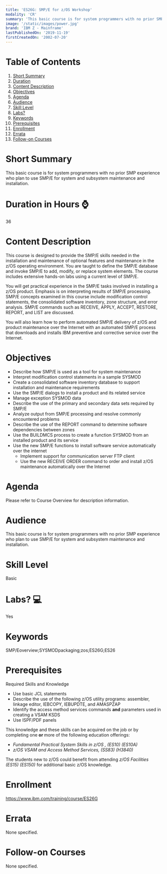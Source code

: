 ```yaml
---
title: 'ES26G: SMP/E for z/OS Workshop'
modality: 'CR'
summary: 'This basic course is for system programmers with no prior SMP experience who plan to use SMP/E for system and subsystem maintenance and installation.'
image: '/static/images/power.jpg'
brand: 'IBM Z - Mainframe'
lastPublishedOn: '2019-11-19'
firstCreatedOn: '2002-07-20'
---
```

# Table of Contents
1.  [Short Summary](#short-summary)
2.  [Duration](#duration-in-hours-)
3.  [Content Description](#content-description)
4.  [Objectives](#objectives)
5.  [Agenda](#agenda)
6.  [Audience](#audience)
7.  [Skill Level](#skill-level)
8.  [Labs?](#labs-)
9.  [Keywords](#keywords)
10. [Prerequisites](#prerequisites)
11. [Enrollment](#enrollment)
12. [Errata](#errata)
13. [Follow-on Courses](#follow-on-courses)

# Short Summary
This basic course is for system programmers with no prior SMP experience who plan to use SMP/E for system and subsystem maintenance and installation.

# Duration in Hours ⌚
36

# Content Description
<p>This course is designed to provide the SMP/E skills needed in the installation and maintenance of optional features and maintenance in the z/OS operating environment. You are taught to define the SMP/E database and invoke SMP/E to add, modify, or replace system elements. The course includes extensive hands-on labs using a current level of SMP/E.</p>

<p>You will get practical experience in the SMP/E tasks involved in installing a z/OS product. Emphasis is on interpreting results of SMP/E processing. SMP/E concepts examined in this course include modification control statements, the consolidated software inventory, zone structure, and error analysis. SMP/E commands such as RECEIVE, APPLY, ACCEPT, RESTORE, REPORT, and LIST are discussed.</p>

<p>You will also learn how to perform automated SMP/E delivery of z/OS and product maintenance over the Internet with an automated SMP/E process that downloads and installs IBM preventive and corrective service over the Internet.</p>

# Objectives
<ul>
	<li>Describe how SMP/E is used as a tool for system maintenance</li>
	<li>Interpret modification control statements in a sample SYSMOD</li>
	<li>Create a consolidated software inventory database to support installation and maintenance requirements</li>
	<li>Use the SMP/E dialogs to install a product and its related service</li>
	<li>Manage exception SYSMOD data</li>
	<li>Describe the use of the primary and secondary data sets required by SMP/E</li>
	<li>Analyze output from SMP/E processing and resolve commonly encountered problems</li>
	<li>Describe the use of the REPORT command to determine software dependencies between zones</li>
	<li>Use the BUILDMCS process to create a function SYSMOD from an installed product and its service</li>
	<li>Use the new SMP/E functions to install software service automatically over the internet
	<ul>
		<li>Implement support for communication server FTP client</li>
		<li>Use the new RECEIVE ORDER command to order and install z/OS maintenance automatically over the Internet</li>
	</ul>
	</li>
</ul>

# Agenda
<p>Please refer to Course Overview for description information.</p>

# Audience
<p>This basic course is for system programmers with no prior SMP experience who plan to use SMP/E for system and subsystem maintenance and installation.</p>

# Skill Level
Basic

# Labs? 💻
Yes

# Keywords
SMP/Eoverview;SYSMODpackaging;zos;ES26G;ES26

# Prerequisites
<p>Required Skills and Knowledge</p>

<ul>
	<li>Use basic JCL statements</li>
	<li>Describe the use of the following z/OS utility programs: assembler, linkage editor, IEBCOPY, IEBUPDTE, and AMASPZAP</li>
	<li>Identify the access method services commands <strong>and</strong> parameters used in creating a VSAM KSDS</li>
	<li>Use ISPF/PDF panels</li>
</ul>

<p>This knowledge and these skills can be acquired on the job or by completing one <strong>or </strong>more of the following education offerings:</p>

<ul>
	<li><em>Fundamental Practical System Skills in z/OS , (ES10) (ES10A) </em></li>
	<li><em>z/OS VSAM and Access Method Services, (SS83) (H3840)</em></li>
</ul>

<p>The students new to z/OS could benefit from attending <em>z/OS Facilities (ES15) (ES150) </em>for additional basic z/OS knowledge.</p>

# Enrollment
https://www.ibm.com/training/course/ES26G

# Errata
None specified.

# Follow-on Courses
None specified.

